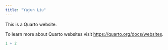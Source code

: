 ```yaml
---
title: "Yajun Liu"
---
```


This is a Quarto website.

To learn more about Quarto websites visit <https://quarto.org/docs/websites>.

```r
1 + 2
```
